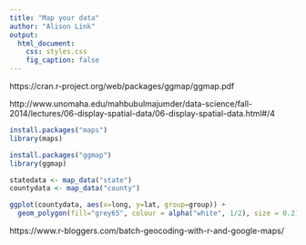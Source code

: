 ```yaml
---
title: "Map your data"
author: "Alison Link"
output: 
  html_document:
    css: styles.css
    fig_caption: false
---
```


https://cran.r-project.org/web/packages/ggmap/ggmap.pdf


http://www.unomaha.edu/mahbubulmajumder/data-science/fall-2014/lectures/06-display-spatial-data/06-display-spatial-data.html#/4


```r
install.packages("maps")
library(maps)

install.packages("ggmap")
library(ggmap)

statedata <- map_data("state")
countydata <- map_data("county")

ggplot(countydata, aes(x=long, y=lat, group=group)) + 
  geom_polygon(fill="grey65", colour = alpha("white", 1/2), size = 0.2)
```



https://www.r-bloggers.com/batch-geocoding-with-r-and-google-maps/